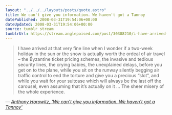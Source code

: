 ```yaml
---
layout: "../../../layouts/posts/quote.astro"
title: We can't give you information. We haven't got a Tannoy
datePublished: 2008-03-31T19:54:06+00:00
dateUpdated: 2008-03-31T19:54:06+00:00
source: tumblr stream
tumblrUrl: https://stream.anglepoised.com/post/30388210/i-have-arrived-at-that-very-fine-line-when-i
---
```


> I have arrived at that very fine line when I wonder if a two-week holiday in the sun or the snow is actually worth the ordeal of air travel &#8211; the Byzantine ticket pricing schemes, the invasive and tedious security lines, the crying babies, the unexplained delays, before you get on to the plane, while you sit on the runway silently begging air traffic control to end the torture and give you a precious &ldquo;slot&rdquo;, and while you wait for your suitcase which will always be the last off the carousel, even assuming that it&rsquo;s actually on it &hellip; The sheer misery of the whole experience.

— <cite>[Anthony Horowitz, _'We can't give you information. We haven't got a Tannoy'_](https://www.theguardian.com/business/2008/mar/29/theairlineindustry.britishairwaysbusiness1)</cite>
